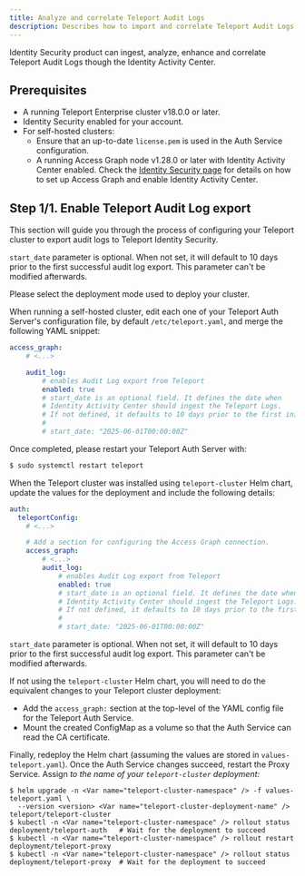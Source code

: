 ```yaml
---
title: Analyze and correlate Teleport Audit Logs
description: Describes how to import and correlate Teleport Audit Logs using Identity Security.
---
```


Identity Security product can ingest, analyze, enhance and correlate Teleport Audit Logs
though the Identity Activity Center.


## Prerequisites

- A running Teleport Enterprise cluster v18.0.0 or later.
- Identity Security enabled for your account.
- For self-hosted clusters:
  - Ensure that an up-to-date `license.pem` is used in the Auth Service configuration.
  - A running Access Graph node v1.28.0 or later with Identity Activity Center enabled.
Check the [Identity Security page](../teleport-policy.mdx) for details on
how to set up Access Graph and enable Identity Activity Center.


## Step 1/1. Enable Teleport Audit Log export

This section will guide you through the process of configuring your Teleport cluster to
export audit logs to Teleport Identity Security.

<Admonition type="note">

`start_date` parameter is optional. When not set, it will default to 10 days prior to the first successful
audit log export. This parameter can't be modified afterwards.

</Admonition>

Please select the deployment mode used to deploy your cluster.

<Tabs>
<TabItem label="Self-hosted cluster">

When running a self-hosted cluster, edit each one of your Teleport Auth Server's configuration file,
by default `/etc/teleport.yaml`, and merge the following YAML snippet:

```yaml
access_graph:
    # <...>

    audit_log:
        # enables Audit Log export from Teleport
        enabled: true
        # start_date is an optional field. It defines the date when
        # Identity Activity Center should ingest the Teleport Logs.
        # If not defined, it defaults to 10 days prior to the first init.
        #
        # start_date: "2025-06-01T00:00:00Z"

```

Once completed, please restart your Teleport Auth Server with:

```bash
$ sudo systemctl restart teleport
```

</TabItem>

<TabItem label="Self-hosted cluster using Helm Chart">

When the Teleport cluster was installed using `teleport-cluster` Helm chart, update the values for the deployment
and include the following details:

```yaml
auth:
  teleportConfig:
    # <...>

    # Add a section for configuring the Access Graph connection.
    access_graph:
        # <...>
        audit_log:
            # enables Audit Log export from Teleport
            enabled: true
            # start_date is an optional field. It defines the date when
            # Identity Activity Center should ingest the Teleport Logs.
            # If not defined, it defaults to 10 days prior to the first init.
            #
            # start_date: "2025-06-01T00:00:00Z"


```

`start_date` parameter is optional. When not set, it will default to 10 days prior to the first successful
audit log export. This parameter can't be modified afterwards.

If not using the `teleport-cluster` Helm chart, you will need to do the equivalent changes to your Teleport cluster deployment:
- Add the `access_graph:` section at the top-level of the YAML config file for the Teleport Auth Service.
- Mount the created ConfigMap as a volume so that the Auth Service can read the CA certificate.

Finally, redeploy the Helm chart (assuming the values are stored in
`values-teleport.yaml`).  Once the Auth Service changes succeed, restart the
Proxy Service. Assign <Var name="teleport-cluster-deployment-name" /> to the
name of your `teleport-cluster` deployment:

```code
$ helm upgrade -n <Var name="teleport-cluster-namespace" /> -f values-teleport.yaml \
  --version <version> <Var name="teleport-cluster-deployment-name" /> teleport/teleport-cluster
$ kubectl -n <Var name="teleport-cluster-namespace" /> rollout status deployment/teleport-auth   # Wait for the deployment to succeed
$ kubectl -n <Var name="teleport-cluster-namespace" /> rollout restart deployment/teleport-proxy
$ kubectl -n <Var name="teleport-cluster-namespace" /> rollout status deployment/teleport-proxy  # Wait for the deployment to succeed
```

</TabItem>
</Tabs>


